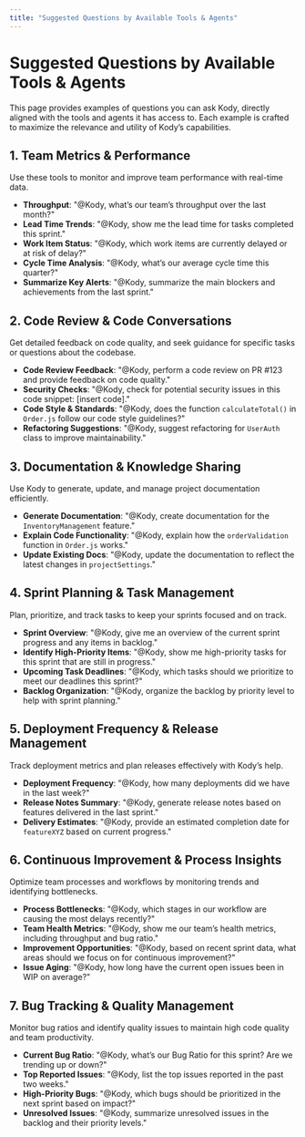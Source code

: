 ```yaml
---
title: "Suggested Questions by Available Tools & Agents"
---
```


# Suggested Questions by Available Tools & Agents

This page provides examples of questions you can ask Kody, directly aligned with the tools and agents it has access to. Each example is crafted to maximize the relevance and utility of Kody’s capabilities.

## 1. Team Metrics & Performance

Use these tools to monitor and improve team performance with real-time data.

- **Throughput**: "@Kody, what’s our team’s throughput over the last month?"
- **Lead Time Trends**: "@Kody, show me the lead time for tasks completed this sprint."
- **Work Item Status**: "@Kody, which work items are currently delayed or at risk of delay?"
- **Cycle Time Analysis**: "@Kody, what’s our average cycle time this quarter?"
- **Summarize Key Alerts**: "@Kody, summarize the main blockers and achievements from the last sprint."

## 2. Code Review & Code Conversations

Get detailed feedback on code quality, and seek guidance for specific tasks or questions about the codebase.

- **Code Review Feedback**: "@Kody, perform a code review on PR #123 and provide feedback on code quality."
- **Security Checks**: "@Kody, check for potential security issues in this code snippet: [insert code]."
- **Code Style & Standards**: "@Kody, does the function `calculateTotal()` in `Order.js` follow our code style guidelines?"
- **Refactoring Suggestions**: "@Kody, suggest refactoring for `UserAuth` class to improve maintainability."

## 3. Documentation & Knowledge Sharing

Use Kody to generate, update, and manage project documentation efficiently.

- **Generate Documentation**: "@Kody, create documentation for the `InventoryManagement` feature."
- **Explain Code Functionality**: "@Kody, explain how the `orderValidation` function in `Order.js` works."
- **Update Existing Docs**: "@Kody, update the documentation to reflect the latest changes in `projectSettings`."

## 4. Sprint Planning & Task Management

Plan, prioritize, and track tasks to keep your sprints focused and on track.

- **Sprint Overview**: "@Kody, give me an overview of the current sprint progress and any items in backlog."
- **Identify High-Priority Items**: "@Kody, show me high-priority tasks for this sprint that are still in progress."
- **Upcoming Task Deadlines**: "@Kody, which tasks should we prioritize to meet our deadlines this sprint?"
- **Backlog Organization**: "@Kody, organize the backlog by priority level to help with sprint planning."

## 5. Deployment Frequency & Release Management

Track deployment metrics and plan releases effectively with Kody’s help.

- **Deployment Frequency**: "@Kody, how many deployments did we have in the last week?"
- **Release Notes Summary**: "@Kody, generate release notes based on features delivered in the last sprint."
- **Delivery Estimates**: "@Kody, provide an estimated completion date for `featureXYZ` based on current progress."

## 6. Continuous Improvement & Process Insights

Optimize team processes and workflows by monitoring trends and identifying bottlenecks.

- **Process Bottlenecks**: "@Kody, which stages in our workflow are causing the most delays recently?"
- **Team Health Metrics**: "@Kody, show me our team’s health metrics, including throughput and bug ratio."
- **Improvement Opportunities**: "@Kody, based on recent sprint data, what areas should we focus on for continuous improvement?"
- **Issue Aging**: "@Kody, how long have the current open issues been in WIP on average?"

## 7. Bug Tracking & Quality Management

Monitor bug ratios and identify quality issues to maintain high code quality and team productivity.

- **Current Bug Ratio**: "@Kody, what’s our Bug Ratio for this sprint? Are we trending up or down?"
- **Top Reported Issues**: "@Kody, list the top issues reported in the past two weeks."
- **High-Priority Bugs**: "@Kody, which bugs should be prioritized in the next sprint based on impact?"
- **Unresolved Issues**: "@Kody, summarize unresolved issues in the backlog and their priority levels."
